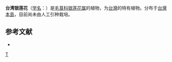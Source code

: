 {{Speciesbox 
| taxon = Anemone takasagomontana
| authority = Masamune
}}
'''台湾银莲花'''（[[学名|学名]]：{{lang|la|''Anemone takasagomontana''}}）是[[毛茛科|毛茛科]][[银莲花属|银莲花属]]的植物，为[[台灣|台灣]]的特有植物。分布于[[台灣島|台灣本島]]，目前尚未由人工引种栽培。

== 参考文献 ==
<div class="references-small">
* {{cite web| url =http://www.bioinfo.cn/db05/KmzwSpecies.php?action=view&id=18052| title =台湾银莲花| work =《中国高等植物数据库全库》| publisher =中国科学院微生物研究所| author =昆明植物研究所| accessdate =2009-02-25| deadurl =yes| archiveurl =https://web.archive.org/web/20160305103033/http://www.bioinfo.cn/db05/KmzwSpecies.php?action=view&id=18052| archivedate =2016-03-05}}
</div>
{{Taxonbar}}

[[Category:银莲花属|T]]